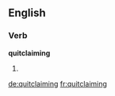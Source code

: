 ==English==

===Verb===
'''quitclaiming'''

# {{present participle of|quitclaim}}

[[de:quitclaiming]]
[[fr:quitclaiming]]